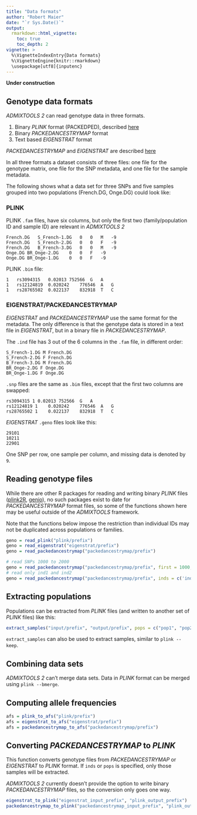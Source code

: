 ```yaml
---
title: "Data formats"
author: "Robert Maier"
date: "`r Sys.Date()`"
output:
  rmarkdown::html_vignette:
    toc: true
    toc_depth: 2
vignette: >
  %\VignetteIndexEntry{Data formats}
  %\VignetteEngine{knitr::rmarkdown}
  \usepackage[utf8]{inputenc}
---
```


**Under construction**

## Genotype data formats 

*ADMIXTOOLS 2* can read genotype data in three formats.

1. Binary *PLINK* format (PACKEDPED), described [here](https://www.cog-genomics.org/plink2/input)
2. Binary *PACKEDANCESTRYMAP* format
3. Text based *EIGENSTRAT* format

*PACKEDANCESTRYMAP* and *EIGENSTRAT* are described [here](https://reich.hms.harvard.edu/software/InputFileFormats)

In all three formats a dataset consists of three files: one file for the genotype matrix, one file for the SNP metadata, and one file for the sample metadata.

The following shows what a data set for three SNPs and five samples grouped into two populations (French.DG, Onge.DG) could look like:

### PLINK

PLINK `.fam` files, have six columns, but only the first two (family/population ID and sample ID) are relevant in *ADMIXTOOLS 2*

```
French.DG	S_French-1.DG	0	0	M	-9
French.DG	S_French-2.DG	0	0	F	-9
French.DG	B_French-3.DG	0	0	M	-9
Onge.DG	BR_Onge-2.DG	0	0	F	-9
Onge.DG	BR_Onge-1.DG	0	0	F	-9
```

PLINK `.bim` file:

```
1	rs3094315	0.02013	752566	G	A
1	rs12124819	0.020242	776546	A	G
1	rs28765502	0.022137	832918	T	C
```

### EIGENSTRAT/PACKEDANCESTRYMAP

*EIGENSTRAT* and *PACKEDANCESTRYMAP* use the same format for the metadata. The only difference is that the genotype data is stored in a text file in *EIGENSTRAT*, but in a binary file in *PACKEDANCESTRYMAP*.

The `.ind` file has 3 out of the 6 columns in the `.fam` file, in different order:

```
S_French-1.DG M French.DG
S_French-2.DG F French.DG
B_French-3.DG M French.DG
BR_Onge-2.DG F Onge.DG
BR_Onge-1.DG F Onge.DG
```

`.snp` files are the same as `.bim` files, except that the first two columns are swapped:

```
rs3094315 1	0.02013	752566	G	A
rs12124819 1	0.020242	776546	A	G
rs28765502 1	0.022137	832918	T	C
```

*EIGENSTRAT* `.geno` files look like this:

```
29101
10211
22901
```

One SNP per row, one sample per column, and missing data is denoted by `9`. 


## Reading genotype files

While there are other R packages for reading and writing binary *PLINK* files ([plink2R](https://github.com/gabraham/plink2R), [genio](https://github.com/OchoaLab/genio)), no such packages exist to date for *PACKEDANCESTRYMAP* format files, so some of the functions shown here may be useful outside of the *ADMIXTOOLS* framework.

Note that the functions below impose the restriction than individual IDs may not be duplicated across populations or families.



```r
geno = read_plink("plink/prefix")
geno = read_eigenstrat("eigenstrat/prefix")
geno = read_packedancestrymap("packedancestrymap/prefix")

# read SNPs 1000 to 2000
geno = read_packedancestrymap("packedancestrymap/prefix", first = 1000, last = 2000)
# read only ind1 and ind2
geno = read_packedancestrymap("packedancestrymap/prefix", inds = c('ind1', 'ind2'))
```


## Extracting populations

Populations can be extracted from *PLINK* files (and written to another set of *PLINK* files) like this: 

```r
extract_samples("input/prefix", "output/prefix", pops = c("pop1", "pop2"))
```

`extract_samples` can also be used to extract samples, similar to `plink --keep`.


## Combining data sets

*ADMIXTOOLS 2* can't merge data sets. Data in *PLINK* format can be merged using `plink --bmerge`. 


## Computing allele frequencies

```r
afs = plink_to_afs("plink/prefix")
afs = eigenstrat_to_afs("eigenstrat/prefix")
afs = packedancestrymap_to_afs("packedancestrymap/prefix")
```


## Converting *PACKEDANCESTRYMAP* to *PLINK*

This function converts genotype files from *PACKEDANCESTRYMAP* or *EIGENSTRAT* to *PLINK* format. If `inds` or `pops` is specified, only those samples will be extracted.

*ADMIXTOOLS 2* currently doesn't provide the option to write binary *PACKEDANCESTRYMAP* files, so the conversion only goes one way.

```r
eigenstrat_to_plink("eigenstrat_input_prefix", "plink_output_prefix")
packedancestrymap_to_plink("packedancestrymap_input_prefix", "plink_output_prefix")
```






